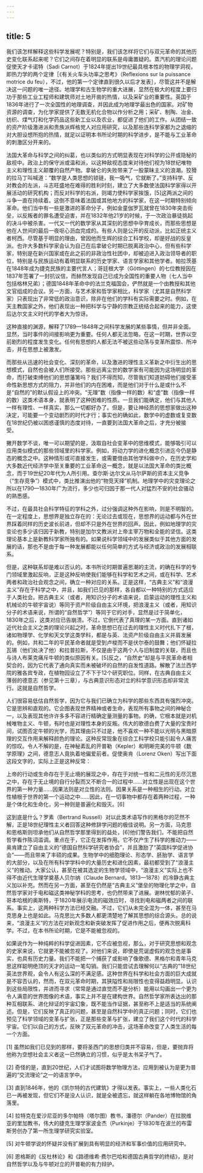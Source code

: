 ```yaml
---
---
---
```

title: 5
---




我们该怎样解释这些科学发展呢？特别是，我们该怎样将它们与双元革命的其他历史变化联系起来呢？它们之间存在着明显的联系是毋庸置疑的。蒸汽机的理论问题促使天才卡诺特（Sadi Carnot）于1824年提出19世纪最具根本性的物理学洞视，即热力学的两个定律［《有关火车头功率之思考》（Reflexions sur la puissance motrice du feu），不过，他的第一个定律直到很久以后才发表］，尽管这并不是解决这一问题的唯一途径。地理学和古生物学的重大进展，显然在极大的程度上要归功于那些工业工程师和建筑师对土地开凿的热情，以及采矿业的重要性。英国于1836年进行了一次全国性的地理调查，并因此成为地理学最出色的国家。对矿物资源的调查，为化学家提供了无数无机化合物以作分析之用；采矿、制陶、冶金、纺织、煤气灯和化学药品这些新工业以及农业，都促进了他们的工作。从团结一致的资产阶级激进派和贵族派辉格党人对应用研究，以及那些连科学家都为之退缩的对大胆设想所抱的热情，就足以证明本书所论时期的科学进步，是不能与工业革命的刺激区分开来的。

法国大革命与科学之间的纠葛，也以类似的方式明显表现在对科学的公开或隐秘的敌视中。政治上的保守派或温和派，以这种敌视态度来对待他们视为18世纪唯物主义和理性主义颠覆的自然产物。拿破仑的失败带来了一股蒙昧主义的浪潮。狡猾的拉马丁叫喊道：“数学是人类思想的锁链，我一吸气，它就断了。”支持科学、反对教会的左派，斗志旺盛地在难得的胜利时刻，建立了大多数使法国科学家得以开展活动的研究机构；而反对科学的右派，则竭力使科学家挨饿，[5]这两派之间的斗争一直在持续着。这倒不意味着法国或其他地方的科学家，在这一时期特别倾向革命。他们当中有一些是激进的革命分子，例如金童伽罗瓦就曾在1830年突击街垒，以反叛者的罪名遭受迫害，并在1832年他21岁的时候，于一次政治暴徒挑起的决斗中被杀害。一代又一代的数学家从其深刻的思想中孕育成长，而那些思想是他在人世间的最后一夜呕心沥血完成的。有些人则是公开的反动派，比如正统主义者柯西。尽管基于明显的理由，曾因他而生辉的综合工科学校，却是好战的反皇派。也许大多数科学家会认为自己在后拿破仑时期已脱离政治中心，但有些科学家，特别是在新兴国家或在此之前的非政治性社团中，却被迫进入政治领导者的职位，特别是与民族运动有着明显联系的历史学家、语言学家和其他学者。帕拉茨基在1848年成为捷克民族的主要代言人；哥廷根大学（Göttingen）的七位教授因在1837年签署了一封抗议信，而赫然发现自己已成为全国性的重要人物（七人当中包括格林兄弟）；德国1848年革命中的法兰克福国会，俨然就是一个由教授和其他文官组成的会议。另一方面，与艺术家和哲学家相比，科学家（尤其是自然科学家）只表现出了非常低的政治意识，除非在他们的学科有实际需要之时。例如，在天主教国家之外，他们表现出一种把科学与宁静的宗教正统结合起来的能力，这使后达尔文主义时代的学者大为惊讶。

这种直接的渊源，解释了1789—1848年之间科学发展的某些事情，但并非全面。显然，当时事件的间接影响更为重要。任何人都无法忽略，在这一时期，世界以空前剧烈的程度发生变化。任何有思想的人都无法不被这些动荡与变革所震惊、所冲击，并在思想上被激发。

而那些从迅速的社会变化、深刻的革命，以及激进的理性主义革新之中衍生出的思想模式，自然也会被人们所接受。那些远离尘世的数学家有可能因为这场明显的革命，而打破束缚他们的思想藩篱吗？我们不得而知，尽管我们知道妨碍他们接受革命性新思想方式的阻力，并非他们的内在困难，而是他们对于什么是或什么不是“自然的”的默认假设上的冲突。“无理”数（指像一样的数）和“虚”数（指像一样的数）这类术语本身，就表明了这种困难的性质。一旦我们能确定，他们与其他人一样有理性、一样真实，那么一切都好办了。但是，要让神经质的思想家做出这种决定，可能要一个变动剧烈的时代才行；事实也的确如此，数学中的虚数或复变数在18世纪仍被以困惑谨慎的态度对待，一直要到法国大革命之后，才充分被接受。

撇开数学不谈，唯一可以期望的是，汲取自社会变革中的思维模式，能够吸引可以应用类似模式的那些领域里的科学家。例如，将动力学的进化概念引进迄今仍是静态的概念之中。这种情形或可直接发生，或需要借由其他学科做中介。在历史学和大多数近代经济学中至关重要的工业革命这一概念，就是以法国大革命的类比概念，而于19世纪20年代为人所引用。查尔斯·达尔文从马尔萨斯的资本主义竞争（“生存竞争”）模式中，类比推演出他的“物竞天择”机制。地理学中的灾变理论之所以在1790—1830年广为流行，多少也可归因于那一代人对猛烈不安的社会骚动的熟悉感。

不过，在最具社会科学特征的学科之外，过分强调这种外在影响，则是不明智的。在一定程度上，思想界是独立存在的：无论过去或现在，思想界的运动都与外在世界踩着同样的历史波长前进，但却不只是外在世界的回声。因此，例如地理学的灾变论也多少该归因于新教，特别是加尔文教派对上帝主宰万物和全能的坚信。这类理论基本上是新教科学家所独有的。如果说科学领域中的发展类似于其他方面的发展的话，那也不是由于每一种发展都能以任何简单的方式与经济或政治的发展相联系。

但是，这种联系却是难以否认的。本书所论时期普遍思潮的主流，的确在科学的专门领域里激起反响，正是这种反响使我们能够在科学和艺术之间，或在科学、艺术两者和政治社会观念之间，确立一种对应的关系。正是这样，“古典主义”和“浪漫主义”存在于科学之中，并且，如我们已见的那样，各自都以一种特别的方式适应于人类社会。把古典主义（或者，用知识分子的术语来说，启蒙运动的理性主义和机械论的牛顿宇宙说）等同于资产阶级自由主义环境，把浪漫主义（或者，用知识分子的术语来说，所谓的“自然哲学”）等同于它的对手，显然是过于简单化，1830年之后，这类对应已告崩溃。不过，它倒代表了真理的某一方面。直到诸如近代社会主义之类的理论兴起之时，革命思想已在过去的理性主义时代扎下了根，诸如物理学、化学和天文学这类学科，都是与英、法资产阶级自由主义并肩发展的。例如，共和二年的平民革命者就是受到卢梭而不是伏尔泰的鼓舞；他们怀疑拉瓦锡（他们处决了他）和拉普拉斯，不仅是由于这两个人与旧制度的关联，而且也与诗人布莱克痛斥牛顿的类似原因有关。[5]反之，“自然史”却是与平民革命者相契合的，因为它代表了通向真实而未被破坏的自然的自发性道路。解散了法兰西学院的雅各宾专政，在植物园设立了不下于12个研究职位。同样，在古典自由主义薄弱的德意志（参见第十三章），与古典意识形态对立的科学意识形态却非常流行。这就是自然哲学。

人们很容易低估自然哲学，因为它与我们已确立为科学的那些东西具有强烈冲突。它是思辨和直观的。它企图表现世界精神或者生命，表现所有事物之间的神秘合一，以及表现其他许许多多不容进行精确定量测量的事物。的确，它根本就是对机械唯物主义、牛顿，有时也是对理性本身的反叛。伟大的歌德白费了大量的宝贵时间，试图否定牛顿的光学，而其理由只不过是，他不喜欢一种不能以光明与黑暗原理的交互作用来解释颜色的理论。这种反常现象在综合工科学校只能引起令人痛苦的惊叹。令人不解的是，在神秘紊乱的开普勒（Kepler）和明晰完美的牛顿《数学原理》之间，德意志人竟执着地偏爱前者。促使奥肯（Lorenz Oken）写出下面这段文字的，实际上正是这种反常：


上帝的行动或生命存在于无止境的展现之中，存在于对统一性和二元性的无尽沉思之中，存在于无止境的自行分裂而又不断合一的过程中……对立性是出现在这个世界的第一种力量……因果法则是对立性的法则。因果关系是一种相生的行动。对立性植根于世界的第一个运动之中……因此，在一切事物中都存在着两种过程，一种是个体化和生命化，另一种则是普遍化和毁灭。[6]




这到底是什么？罗素（Bertrand Russell）对以此类术语写作的黑格尔的茫然不解，正是18世纪理性主义者回答这种修辞学问题的极佳说明。另一方面，马克思和恩格斯则坦承他们从自然哲学那里得到的益处，[6]他们警告我们，不能把自然哲学看作陈词滥调。重点在于，它正在发挥作用。它不仅产生了科学的推动力——奥肯建立了自由主义的“德国自然科学研究者协会”，并且激励了“英国科学促进协会”——而且带来了丰硕的成果。生物学中的细胞理论、形态学、胚胎学、语言学的大部分，以及在所有科学学科中的大量历史和进化因素，最初都受到了“浪漫主义”的推动。大家公认，甚至在被其选定的生物学领域中，“浪漫主义”实际上也不得不由近代生理学奠基人贝尔纳（Claude Bernard，1813—1878）的冷静古典主义加以补充。然而在另一方面，甚至在仍然是“古典主义”堡垒的物理化学之中，自然哲学家对于电和磁这类神秘学科的思考，也仍然带来了进展。谢林忧郁的弟子、哥本哈根的奥斯特，于1820年展示电流的磁效应时，寻找到电和磁两者之间的联系。事实上，这两种科学方法已经交融。不过，它们从未完全混为一体，甚至在马克思身上也是如此。马克思比大多数人都更清楚地了解其思想的综合源头。总的说来，“浪漫主义”的方法在对新观念和新突破发挥了促进作用之后，便再次脱离科学。不过，在本书所论时期，它是不能被忽视的。

如果说作为一种纯粹的科学促进因素，它不应被忽视，那么，对于研究思想和观念的史家来说，它就更不能被忽视了。对他们来说，即使是荒诞虚假的观念也是事实，也具有历史力量。我们不能把一个捕获了或影响了像歌德、黑格尔和青年马克思这样聪明绝顶的天才的运动一笔勾销。我们只能尝试去理解何以“古典的”18世纪英法世界观，会令人有这么深的不满足感。这种世界在科学和社会方面的巨大成就是不容否认的，然而，在双元革命时期，其狭隘性和局限性也变得益趋明显。认识到这些局限性，并进而寻求（常常是通过直觉而不是分析）能用以勾画出一个更为令人满意的世界图像的术语，事实上并不是在建构世界。自然哲学家所表达出的那种互相联系、进化辩证的宇宙幻象，既不能当作证据，甚至称不上是适当的系统阐述。但是，它们反映了真正的问题，甚至是自然科学中的真正问题；同时，它们也预见了科学领域的变革与扩张，正是那些变革与扩张，建立了我们这个时代的科学宇宙。它们以自己的方式，反映了双元革命的冲击，这场革命改变了人类生活的每一个方面。


[1] 虽然如我们已见到的那样，要将圣西门的思想归类并不容易，但是，要抛弃将他称为空想社会主义者这一已然确立的习惯，似乎是太书呆子气了。



[2] 奇怪的是，直到20世纪，人们才试图将数学物理方法，应用到被认为是更为普遍的“交流理论”之一的语言学中。



[3] 直到1846年，他的《凯尔特的古代建筑》才得以发表。事实上，一些人类化石已一再被发现，但它们不是没人认识，就是全被遗忘，就这样躺在各地博物馆的角落里。



[4] 拉特克在爱沙尼亚的多尔帕特（塔尔图）教书，潘德尔（Pander）在拉脱维亚的里加教书，伟大的捷克生理学家波金杰（Purkinje）于1830年在波兰的布雷斯劳创办了第一所生理学研究实验室。



[5] 对牛顿学说的怀疑并没有扩展到具有明显的经济和军事价值的应用研究中。



[6] 恩格斯的《反杜林论》和《路德维希·费尔巴哈和德国古典哲学的终结》，是对自然哲学以及与牛顿对立的开普勒的有力辩护。